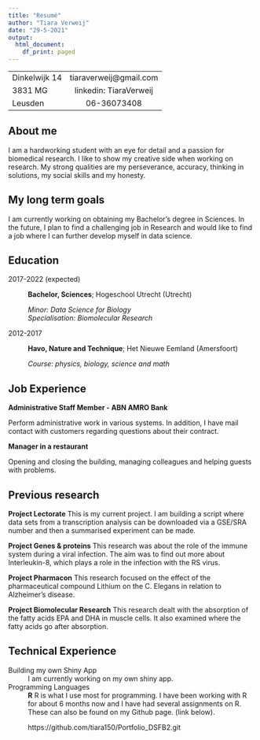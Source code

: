 ```yaml
---
title: "Resumé"
author: "Tiara Verweij"
date: "29-5-2021"
output:
  html_document:
    df_print: paged
---
```


-------------------     ----------------------------
Dinkelwijk 14                tiaraverweij@gmail.com
3831 MG                      linkedin: TiaraVerweij
Leusden                      06-36073408
-------------------     ----------------------------


## About me

I am a hardworking student with an eye for detail and a passion for biomedical research. I like to show my creative side when working on research. My strong qualities are my perseverance, accuracy, thinking in solutions, my social skills and my honesty.

## My long term goals

I am currently working on obtaining my Bachelor's degree in Sciences. In the future, I plan to find a challenging job in Research and would like to find a job where I can further develop myself in data science.

Education
---------

2017-2022 (expected)
:   **Bachelor, Sciences**; Hogeschool Utrecht (Utrecht)

    *Minor: Data Science for Biology*     
    *Specialisation: Biomolecular Research*

2012-2017
:   **Havo, Nature and Technique**; Het Nieuwe Eemland
     (Amersfoort)

    *Course: physics, biology, science and math*
    
Job Experience
----------

**Administrative Staff Member - ABN AMRO Bank **

Perform administrative work in various systems. In addition, I have mail contact with customers regarding questions about their contract. 

**Manager in a restaurant**

Opening and closing the building, managing colleagues and helping guests with problems. 


## Previous research

**Project Lectorate**
This is my current project. I am building a script where data sets from a transcription analysis can be downloaded via a GSE/SRA number and then a summarised experiment can be made. 

**Project Genes & proteins**
This research was about the role of the immune system during a viral infection. The aim was to find out more about Interleukin-8, which plays a role in the infection with the RS virus. 

**Project Pharmacon**
This research focused on the effect of the pharmaceutical compound Lithium on the C. Elegans in relation to Alzheimer's disease. 

**Project Biomolecular Research**
This research dealt with the absorption of the fatty acids EPA and DHA in muscle cells. It also examined where the fatty acids go after absorption.


Technical Experience
--------------------

Building my own Shiny App
:   I am currently working on my own shiny app. 


Programming Languages
:   **R** R is what I use most for programming. I have been working with R for about 6 months now and I have had several assignments on R. These can also be found on my Github page. (link below).

: https://github.com/tiara150/Portfolio_DSFB2.git

